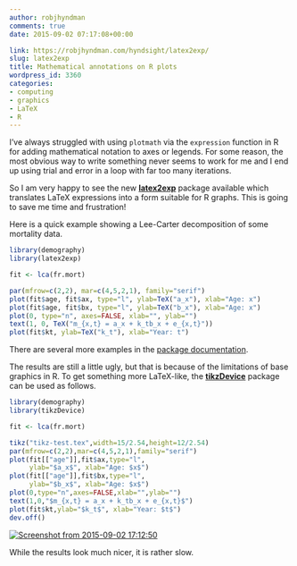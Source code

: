 ```yaml
---
author: robjhyndman
comments: true
date: 2015-09-02 07:17:08+00:00

link: https://robjhyndman.com/hyndsight/latex2exp/
slug: latex2exp
title: Mathematical annotations on R plots
wordpress_id: 3360
categories:
- computing
- graphics
- LaTeX
- R
---
```


I've always struggled with using `plotmath` via the `expression` function in R for adding mathematical notation to axes or legends. For some reason, the most obvious way to write something never seems to work for me and I end up using trial and error in a loop with far too many iterations.

So I am very happy to see the new **[latex2exp](https://github.com/stefano-meschiari/latex2exp)** package available which translates LaTeX expressions into a form suitable for R graphs. This is going to save me time and frustration!<!-- more -->

Here is a quick example showing a Lee-Carter decomposition of some mortality data.

```r
library(demography)
library(latex2exp)

fit <- lca(fr.mort)

par(mfrow=c(2,2), mar=c(4,5,2,1), family="serif")
plot(fit$age, fit$ax, type="l", ylab=TeX("a_x"), xlab="Age: x")
plot(fit$age, fit$bx, type="l", ylab=TeX("b_x"), xlab="Age: x")
plot(0, type="n", axes=FALSE, xlab="", ylab="")
text(1, 0, TeX("m_{x,t} = a_x + k_tb_x + e_{x,t}"))
plot(fit$kt, ylab=TeX("k_t"), xlab="Year: t")
```



There are several more examples in the [package documentation](https://github.com/stefano-meschiari/latex2exp).

The results are still a little ugly, but that is because of the limitations of base graphics in R. To get something more LaTeX-like, the [**tikzDevice**](https://cran.rstudio.com/web/packages/tikzDevice/index.html) package can be used as follows.

```r
library(demography)
library(tikzDevice)

fit <- lca(fr.mort)

tikz("tikz-test.tex",width=15/2.54,height=12/2.54)
par(mfrow=c(2,2),mar=c(4,5,2,1),family="serif")
plot(fit[["age"]],fit$ax,type="l", 
     ylab="$a_x$", xlab="Age: $x$")
plot(fit[["age"]],fit$bx,type="l",
     ylab="$b_x$", xlab="Age: $x$")
plot(0,type="n",axes=FALSE,xlab="",ylab="")
text(1,0,"$m_{x,t} = a_x + k_tb_x + e_{x,t}$")
plot(fit$kt,ylab="$k_t$", xlab="Year: $t$")
dev.off()
```    

[![Screenshot from 2015-09-02 17:12:50](/files/Screenshot-from-2015-09-02-171250.png)](/files/Screenshot-from-2015-09-02-171250.png)

While the results look much nicer, it is rather slow.
